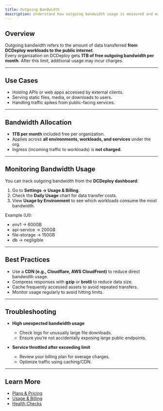 ```yaml
---
title: Outgoing Bandwidth
description: Understand how outgoing bandwidth usage is measured and managed in DCDeploy. Each organization gets 1TB of free outgoing bandwidth per month.
---
```


## Overview
Outgoing bandwidth refers to the amount of data transferred **from DCDeploy workloads to the public internet**.  
Every organization on DCDeploy gets **1TB of free outgoing bandwidth per month**. After this limit, additional usage may incur charges.

---

## Use Cases
- Hosting APIs or web apps accessed by external clients.  
- Serving static files, media, or downloads to users.  
- Handling traffic spikes from public-facing services.  

---

## Bandwidth Allocation
- **1TB per month** included free per organization.  
- Applies across **all environments, workloads, and services** under the org.  
- Ingress (incoming traffic to workloads) is **not charged**.  

---

## Monitoring Bandwidth Usage
You can track outgoing bandwidth from the **DCDeploy dashboard**:

1. Go to **Settings → Usage & Billing**.  
2. Check the **Daily Usage** chart for data transfer costs.  
3. View **Usage by Environment** to see which workloads consume the most bandwidth.  

Example (UI):  
- env1 → 600GB  
- api-service → 200GB  
- file-storage → 150GB  
- db → negligible  

---

## Best Practices
- Use a **CDN (e.g., Cloudflare, AWS CloudFront)** to reduce direct bandwidth usage.  
- Compress responses with **gzip** or **brotli** to reduce data size.  
- Cache frequently accessed assets to avoid repeated transfers.  
- Monitor usage regularly to avoid hitting limits.  

---

## Troubleshooting
- **High unexpected bandwidth usage**  
  - Check logs for unusually large file downloads.  
  - Ensure you’re not accidentally exposing large public endpoints.  

- **Service throttled after exceeding limit**  
  - Review your billing plan for overage charges.  
  - Optimize traffic using caching/CDN.  

---

## Learn More
- [Plans & Pricing](./plans-usage)  
- [Usage & Billing](./usage-and-billing)  
- [Health Checks](./health-checks)  
